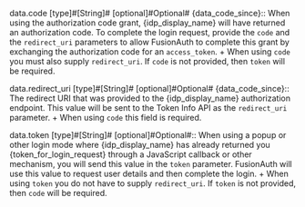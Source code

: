 
<InlineField>data.code</InlineField> [type]#[String]# [optional]#Optional# {data_code_since}::
When using the authorization code grant, {idp_display_name} will have returned an authorization code. To complete the login request, provide the `code` and the `redirect_uri` parameters to allow FusionAuth to complete this grant by exchanging the authorization code for an `access_token`.
+
When using `code` you must also supply `redirect_uri`. If `code` is not provided, then `token` will be required.

<InlineField>data.redirect_uri</InlineField> [type]#[String]# [optional]#Optional# {data_code_since}::
The redirect URI that was provided to the {idp_display_name} authorization endpoint. This value will be sent to the Token Info API as the `redirect_uri` parameter.
+
When using `code` this field is required.

<InlineField>data.token</InlineField> [type]#[String]# [optional]#Optional#::
When using a popup or other login mode where {idp_display_name} has already returned you {token_for_login_request} through a JavaScript callback or other mechanism, you will send this value in the `token` parameter. FusionAuth will use this value to request user details and then complete the login.
+
When using `token` you do not have to supply `redirect_uri`. If `token` is not provided, then `code` will be required.

